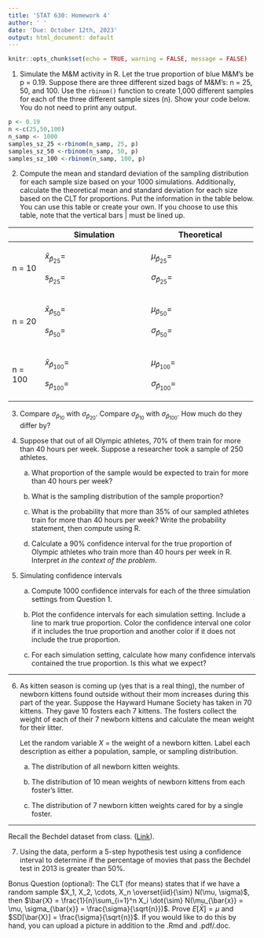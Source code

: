 ```yaml
---
title: 'STAT 630: Homework 4'
author: ' '
date: 'Due: October 12th, 2023'
output: html_document: default
---
```


```r
knitr::opts_chunk$set(echo = TRUE, warning = FALSE, message = FALSE)
```

1. Simulate the M\&M activity in R. Let the true proportion of blue M\&M's be p = 0.19. Suppose there are three different sized bags of M&M's: n = 25, 50, and 100. Use the `rbinom()` function to create 1,000 different samples for each of the three different sample sizes (n). Show your code below. You do not need to print any output.


```r
p <- 0.19
n <-c(25,50,100)
n_samp <- 1000
samples_sz_25 <-rbinom(n_samp, 25, p) 
samples_sz_50 <-rbinom(n_samp, 50, p) 
samples_sz_100 <-rbinom(n_samp, 100, p) 

```

2. Compute the mean and standard deviation of the sampling distribution for each sample size based on your 1000 simulations. Additionally, calculate the theoretical mean and standard deviation for each size based on the CLT for proportions. Put the information in the table below. You can use this table or create your own. If you choose to use this table, note that the vertical bars \| must be lined up.


+---------+-------------------------------+-------------------------------+
|         | Simulation                    | Theoretical                   |
+=========+===============================+===============================+
| n = 10  | $\bar{x}_{\hat{p}_{25}} =$    | $\mu_{\hat{p}_{25}} =$        |
|         |                               |                               |
|         | $s_{\hat{p}_{25}} =$          | $\sigma_{\hat{p}_{25}} =$     |
+---------+-------------------------------+-------------------------------+
| n = 20  | $\bar{x}_{\hat{p}_{50}} =$    | $\mu_{\hat{p}_{50}} =$        |
|         |                               |                               |
|         | $s_{\hat{p}_{50}} =$          | $\sigma_{\hat{p}_{50}} =$     |
+---------+-------------------------------+-------------------------------+
| n = 100 | $\bar{x}_{\hat{p}_{100}} =$   | $\mu_{\hat{p}_{100}} =$       |
|         |                               |                               |
|         | $s_{\hat{p}_{100}} =$         | $\sigma_{\hat{p}_{100}} =$    |
+---------+-------------------------------+-------------------------------+


3. Compare $\sigma_{\hat{p}_{10}}$ with $\sigma_{\hat{p}_{20}}$. Compare $\sigma_{\hat{p}_{10}}$ with $\sigma_{\hat{p}_{100}}$. How much do they differ by?


4. Suppose that out of all Olympic athletes, 70% of them train for more than 40 hours per week. Suppose a researcher took a sample of 250 athletes.

    a. What proportion of the sample would be expected to train for more than 40 hours per week?

    b. What is the sampling distribution of the sample proportion?


    c. What is the probability that more than 35% of our sampled athletes train for more than 40 hours per week? Write the probability statement, then compute using R.


    d. Calculate a 90% confidence interval for the true proportion of Olympic athletes who train more than 40 hours per week in R. Interpret *in the context of the problem*.


5. Simulating confidence intervals

    a. Compute 1000 confidence intervals for each of the three simulation settings from Question 1.

    b. Plot the confidence intervals for each simulation setting. Include a line to mark true proportion. Color the confidence interval one color if it includes the true proportion and another color if it does not include the true proportion.

    c. For each simulation setting, calculate how many confidence intervals contained the true proportion. Is this what we expect?

---

6. As kitten season is coming up (yes that is a real thing), the number of newborn kittens found outside without their mom increases during this part of the year. Suppose the Hayward Humane Society has taken in 70 kittens. They gave 10 fosters each 7 kittens. The fosters collect the weight of each of their 7 newborn kittens and calculate the mean weight for their litter.

    Let the random variable $X$ = the weight of a newborn kitten. Label each description as either a population, sample, or sampling distribution.

    a. The distribution of all newborn kitten weights.

    b. The distribution of 10 mean weights of newborn kittens from each foster's litter.

    c. The distribution of 7 newborn kitten weights cared for by a single foster.

--- 
Recall the Bechdel dataset from class. ([Link](https://github.com/rfordatascience/tidytuesday/tree/master/data/2021/2021-03-09)).

7. Using the data, perform a 5-step hypothesis test using a confidence interval to determine if the percentage of movies that pass the Bechdel test in 2013 is greater than 50\%.

Bonus Question (optional): The CLT (for means) states that if we have a random sample $X_1, X_2, \cdots, X_n \overset{iid}{\sim} N(\mu, \sigma)$, then $\bar{X} = \frac{1}{n}\sum_{i=1}^n X_i \dot{\sim} N(\mu_{\bar{x}} = \mu, \sigma_{\bar{x}} = \frac{\sigma}{\sqrt{n}})$. Prove $E[\bar{X}] = \mu$ and $SD[\bar{X}] = \frac{\sigma}{\sqrt{n}}$. If you would like to do this by hand, you can upload a picture in addition to the .Rmd and .pdf/.doc.

